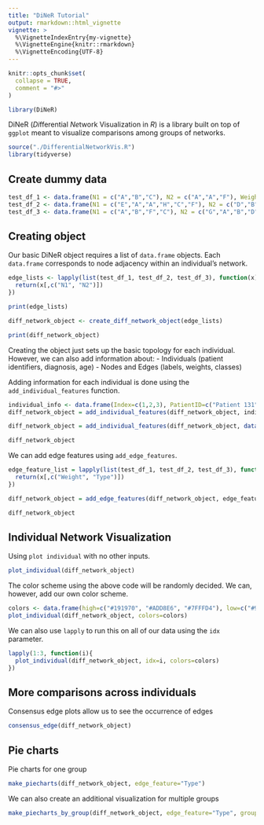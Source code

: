 ```yaml
---
title: "DiNeR Tutorial"
output: rmarkdown::html_vignette
vignette: >
  %\VignetteIndexEntry{my-vignette}
  %\VignetteEngine{knitr::rmarkdown}
  %\VignetteEncoding{UTF-8}
---
```


```r
knitr::opts_chunk$set(
  collapse = TRUE,
  comment = "#>"
)
```

```r
library(DiNeR)
```

DiNeR (*Di*fferential *Ne*twork Visualization in *R*) is a library built on top of `ggplot` meant to visualize comparisons among groups of networks.

```r
source("./DifferentialNetworkVis.R")
library(tidyverse)
```

## Create dummy data

```r
test_df_1 <- data.frame(N1 = c("A","B","C"), N2 = c("A","A","F"), Weight=c(2.78, -5.12, -1.28), Type=c("Enriched", "Depleted", "Depleted"), stringsAsFactors=FALSE)
test_df_2 <- data.frame(N1 = c("E","A","A","H","C","F"), N2 = c("D","B","F","G","A","F"), Weight=c(2.78, -5.12, 1.28, 6.7, 1.9, -8.3), Type=c("Enriched", "Depleted", "Enriched", "Enriched", "Enriched", "Depleted"), stringsAsFactors=FALSE)
test_df_3 <- data.frame(N1 = c("A","B","F","C"), N2 = c("G","A","B","D"), Weight=c(1,2,3,4), Type=c("Enriched", "Enriched", "Enriched", "Enriched"), stringsAsFactors=FALSE)
```

## Creating object
Our basic DiNeR object requires a list of `data.frame` objects. Each `data.frame` corresponds to node adjacency within an individual's network.
```r
edge_lists <- lapply(list(test_df_1, test_df_2, test_df_3), function(x){
  return(x[,c("N1", "N2")])
})

print(edge_lists)
```

```r
diff_network_object <- create_diff_network_object(edge_lists)

print(diff_network_object)

```

Creating the object just sets up the basic topology for each individual. However, we can also add information about:
- Individuals (patient identifiers, diagnosis, age)
- Nodes and Edges (labels, weights, classes)

Adding information for each individual is done using the `add_individual_features` function.

```r
individual_info <- data.frame(Index=c(1,2,3), PatientID=c("Patient 131", "Patient 32", "Patient 203"), Diagnosis=c("Control", "Disease", "Disease"))
diff_network_object = add_individual_features(diff_network_object, individual_info)
```


```r
diff_network_object = add_individual_features(diff_network_object, data.frame(Age=c(47, 53, 28)))
```


```r
diff_network_object
```

We can add edge features using `add_edge_features`.

```r
edge_feature_list = lapply(list(test_df_1, test_df_2, test_df_3), function(x){
  return(x[,c("Weight", "Type")])
})

diff_network_object = add_edge_features(diff_network_object, edge_feature_list)

diff_network_object
```

## Individual Network Visualization

Using `plot individual` with no other inputs. 

```r
plot_individual(diff_network_object)
```

The color scheme using the above code will be randomly decided. We can, however, add our own color scheme.


```r
colors <- data.frame(high=c("#191970", "#ADD8E6", "#7FFFD4"), low=c("#9A2A2A", "#FAA0A0", "#2AAA8A"))
plot_individual(diff_network_object, colors=colors)
```


We can also use `lapply` to run this on all of our data using the `idx` parameter.
```r
lapply(1:3, function(i){
  plot_individual(diff_network_object, idx=i, colors=colors)
})
```

## More comparisons across individuals

Consensus edge plots allow us to see the occurrence of edges
```r
consensus_edge(diff_network_object)
```

## Pie charts

Pie charts for one group
```r
make_piecharts(diff_network_object, edge_feature="Type")
```

We can also create an additional visualization for multiple groups
```r
make_piecharts_by_group(diff_network_object, edge_feature="Type", group_label="Diagnosis")
```

